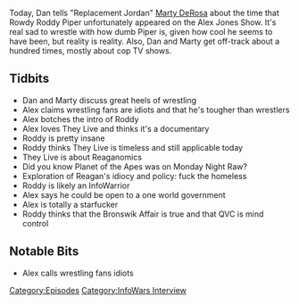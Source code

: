 {{DEFAULTSORT:
    #_EPISODE_0178:Rowdy Roddy Piper w/ Marty DeRosa
}}{{Episode
    | title           = Rowdy Roddy Piper w/ Marty DeRosa
    | caption         = Listen to this episode on [https://knowledgefight.libsyn.com/knowledge-fight-rowdy-roddy-piper-w-marty-derosa Libsyn] [https://open.spotify.com/episode/6fGrhhlR3QcFIox64X6Oyv Spotify], Read the [[Transcript/178: Rowdy Roddy Piper w/ Marty DeRosa|Unofficial Transcript]]
    | episodeNumber   = 178
    | length          = 02:40:36
    | airDate         = July 9, 2018
    | episodeType     = [[:Category:InfoWars Interview|InfoWars Interview]]
    | appearance      = [[Marty DeRosa]], [[Rowdy Roddy Piper]], [[Shawn Stone]]
    | previousEpisode = [[177: Sweary Kerry and the Racist Alien]]
    | nextEpisode     = [[179: July 10, 2018]]
}}

{{Stub}}

Today, Dan tells "Replacement Jordan" [[Marty DeRosa]] about the time that Rowdy Roddy Piper unfortunately appeared on the Alex Jones Show. It's real sad to wrestle with how dumb Piper is, given how cool he seems to have been, but reality is reality. Also, Dan and Marty get off-track about a hundred times, mostly about cop TV shows.

==Tidbits==

*Dan and Marty discuss great heels of wrestling
*Alex claims wrestling fans are idiots and that he's tougher than wrestlers
*Alex botches the intro of Roddy
*Alex loves They Live and thinks it's a documentary
*Roddy is pretty insane
*Roddy thinks They Live is timeless and still applicable today
*They Live is about Reaganomics
*Did you know Planet of the Apes was on Monday Night Raw?
*Exploration of Reagan's idiocy and policy: fuck the homeless
*Roddy is likely an InfoWarrior
*Alex says he could be open to a one world government
*Alex is totally a starfucker
*Roddy thinks that the Bronswik Affair is true and that QVC is mind control

==Notable Bits==

*Alex calls wrestling fans idiots

[[Category:Episodes]]
[[Category:InfoWars Interview]]
